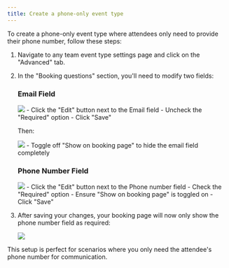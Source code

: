 ```yaml
---
title: Create a phone-only event type
---
```


To create a phone-only event type where attendees only need to provide their phone number, follow these steps:

1. Navigate to any team event type settings page and click on the "Advanced" tab.

2. In the "Booking questions" section, you'll need to modify two fields:

   ### Email Field
   <Frame>
    <img src="/images/EditEmailQuestion.jpg" />
    </Frame>
   - Click the "Edit" button next to the Email field
   - Uncheck the "Required" option
   - Click "Save"

   Then:
    <Frame>
    <img src="/images/EmailToggle.jpg" />
    </Frame>
   - Toggle off "Show on booking page" to hide the email field completely

   ### Phone Number Field
   <Frame>
    <img src="/images/EditPhoneNumber.jpg" />
    </Frame>
   - Click the "Edit" button next to the Phone number field
   - Check the "Required" option
   - Ensure "Show on booking page" is toggled on
   - Click "Save"

3. After saving your changes, your booking page will now only show the phone number field as required:
   <Frame>
    <img src="/images/PhoneOnlyBookingPage.jpg" />
    </Frame>

This setup is perfect for scenarios where you only need the attendee's phone number for communication.

